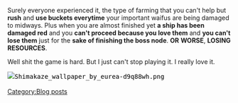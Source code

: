 Surely everyone experienced it, the type of farming that you can't help but '''rush''' and '''use buckets everytime''' your important waifus are being damaged to midways. Plus when you are almost finished yet '''a ship has been damaged red''' and you '''can't proceed because you love them''' and '''you can't lose them''' just for the '''sake of finishing the boss node'''. '''OR''' '''WORSE''', '''LOSING RESOURCES'''.

Well shit the game is hard. But I just can't stop playing it. I really love it.

<span style="color:rgb(0,0,0);font-family:monospace;font-size:14px;font-weight:normal;line-height:22px;">{{ShipMarriedBattleCard|Northern Princess|Final|align=right}}</span>

<span style="color:rgb(0,0,0);font-family:monospace;font-size:14px;font-weight:normal;line-height:22px;">{{ShipMarriedBattleCard|Choukai/Kai Ni|align=right}}</span>

<span style="color:rgb(0,0,0);font-family:monospace;font-size:14px;font-weight:normal;line-height:22px;">[[File:Shimakaze_wallpaper_by_eurea-d9q88wh.png|thumb]]</span>
[[Category:Blog posts]]